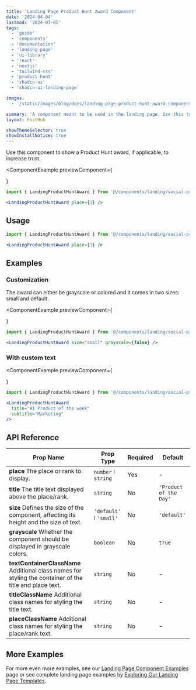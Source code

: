 ```yaml
---
title: 'Landing Page Product Hunt Award Component'
date: '2024-04-04'
lastmod: '2024-07-05'
tags:
  - 'guide'
  - 'components'
  - 'documentation'
  - 'landing-page'
  - 'ui-library'
  - 'react'
  - 'nextjs'
  - 'tailwind-css'
  - 'product-hunt'
  - 'shadcn-ui'
  - 'shadcn-ui-landing-page'

images:
  - '/static/images/blog/docs/landing-page-product-hunt-award-component.webp'

summary: 'A component meant to be used in the landing page. Use this to show a Product Hunt award, if applicable, to increase trust.'
layout: PostHub

showThemeSelector: true
showInstallNotice: true
---
```


Use this component to show a Product Hunt award, if applicable, to increase trust.

<ComponentExample
  previewComponent={
    <div className="p-6">
      <LandingProductHuntAward place={3} />
    </div>
  }
>
```jsx
import { LandingProductHuntAward } from '@/components/landing/social-proof/LandingProductHuntAward';

<LandingProductHuntAward place={3} />
```
</ComponentExample>

## Usage

```jsx
import { LandingProductHuntAward } from '@/components/landing/social-proof/LandingProductHuntAward';
```

```jsx
<LandingProductHuntAward place={3} />
```

## Examples

### Customization

The award can either be grayscale or colored and it comes in two sizes: small and default.

<ComponentExample
  previewComponent={
    <div className="p-6">
      <LandingProductHuntAward size="small" grayscale={false} />
    </div>
  }
>
```jsx
import { LandingProductHuntAward } from '@/components/landing/social-proof/LandingProductHuntAward';

<LandingProductHuntAward size="small" grayscale={false} />
```
</ComponentExample>

### With custom text

<ComponentExample
  previewComponent={
    <div className="p-6">
      <LandingProductHuntAward
        title="#1 Product of the week"
        subtitle="Marketing"
      />
    </div>
  }
>
```jsx
import { LandingProductHuntAward } from '@/components/landing/social-proof/LandingProductHuntAward';

<LandingProductHuntAward
  title="#1 Product of the week"
  subtitle="Marketing"
/>
```
</ComponentExample>

## API Reference

| Prop Name                                                                                                               | Prop Type               | Required | Default                |
| ----------------------------------------------------------------------------------------------------------------------- | ----------------------- | -------- | ---------------------- |
| **place** <Tippy>The place or rank to display.</Tippy>                                                                  | `number` ǀ `string`     | Yes      | -                      |
| **title** <Tippy>The title text displayed above the place/rank.</Tippy>                                                 | `string`                | No       | `'Product of the Day'` |
| **size** <Tippy>Defines the size of the component, affecting its height and the size of text.</Tippy>                   | `'default'` ǀ `'small'` | No       | `'default'`            |
| **grayscale** <Tippy>Whether the component should be displayed in grayscale colors.</Tippy>                             | `boolean`               | No       | `true`                 |
| **textContainerClassName** <Tippy>Additional class names for styling the container of the title and place text.</Tippy> | `string`                | No       | -                      |
| **titleClassName** <Tippy>Additional class names for styling the title text.</Tippy>                                    | `string`                | No       | -                      |
| **placeClassName** <Tippy>Additional class names for styling the place/rank text.</Tippy>                               | `string`                | No       | -                      |

## More Examples

For more even more examples, see our <a href="/demo/landing-page-component-examples" className="fancy-link">Landing Page Component Examples</a> page or see complete landing page examples by <a href="/demo/landing-page-templates" className="fancy-link">Exploring Our Landing Page Templates</a>.
